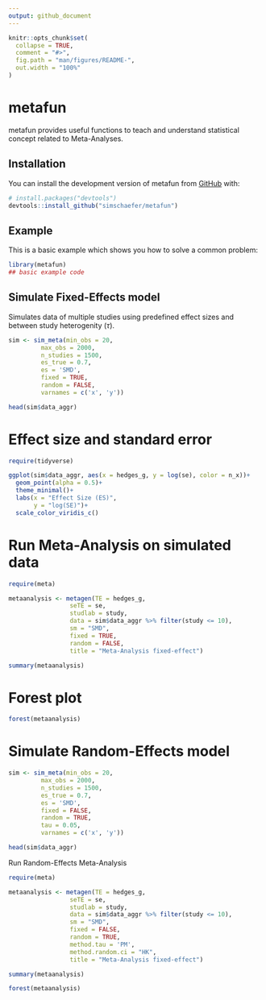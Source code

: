 ```yaml
---
output: github_document
---
```


<!-- README.md is generated from README.Rmd. Please edit that file -->

```r
knitr::opts_chunk$set(
  collapse = TRUE,
  comment = "#>",
  fig.path = "man/figures/README-",
  out.width = "100%"
)
```

# metafun

<!-- badges: start -->
<!-- badges: end -->

metafun provides useful functions to teach and understand statistical concept related to Meta-Analyses.

## Installation

You can install the development version of metafun from [GitHub](https://github.com/) with:

``` r
# install.packages("devtools")
devtools::install_github("simschaefer/metafun")
```

## Example

This is a basic example which shows you how to solve a common problem:

```r
library(metafun)
## basic example code
```

## Simulate Fixed-Effects model

Simulates data of multiple studies using predefined effect sizes and between study heterogenity ($\tau$).

```r
sim <- sim_meta(min_obs = 20,
         max_obs = 2000,
         n_studies = 1500,
         es_true = 0.7,
         es = 'SMD',
         fixed = TRUE,
         random = FALSE,
         varnames = c('x', 'y'))

head(sim$data_aggr)
```
# Effect size and standard error

```r
require(tidyverse)

ggplot(sim$data_aggr, aes(x = hedges_g, y = log(se), color = n_x))+
  geom_point(alpha = 0.5)+
  theme_minimal()+
  labs(x = "Effect Size (ES)",
       y = "log(SE)")+
  scale_color_viridis_c()
```

# Run Meta-Analysis on simulated data

```r
require(meta)

metaanalysis <- metagen(TE = hedges_g,
                 seTE = se,
                 studlab = study,
                 data = sim$data_aggr %>% filter(study <= 10),
                 sm = "SMD",
                 fixed = TRUE,
                 random = FALSE,
                 title = "Meta-Analysis fixed-effect")

summary(metaanalysis)

```

# Forest plot
```r
forest(metaanalysis)

```
# Simulate Random-Effects model

```r
sim <- sim_meta(min_obs = 20,
         max_obs = 2000,
         n_studies = 1500,
         es_true = 0.7,
         es = 'SMD',
         fixed = FALSE,
         random = TRUE,
         tau = 0.05,
         varnames = c('x', 'y'))

head(sim$data_aggr)
```

Run Random-Effects Meta-Analysis

```r
require(meta)

metaanalysis <- metagen(TE = hedges_g,
                 seTE = se,
                 studlab = study,
                 data = sim$data_aggr %>% filter(study <= 10),
                 sm = "SMD",
                 fixed = FALSE,
                 random = TRUE,
                 method.tau = 'PM',
                 method.random.ci = "HK",
                 title = "Meta-Analysis fixed-effect")

summary(metaanalysis)

forest(metaanalysis)
```

